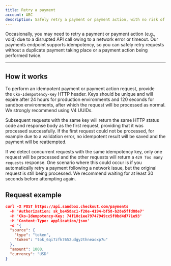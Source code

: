 ```yaml
---
title: Retry a payment
account: ABC
description: Safely retry a payment or payment action, with no risk of duplicate requests.
---
```


Occasionally, you may need to retry a payment or payment action (e.g., void) due to a disrupted API call owing to a network error or timeout. Our payments endpoint supports idempotency, so you can safely retry requests without a duplicate payment taking place or a payment action being performed twice.

---

## How it works

To perform an idempotent payment or payment action request, provide the `Cko-Idempotency-Key` HTTP header. Keys should be unique and will expire after 24 hours for production environments and 120 seconds for sandbox environments, after which the request will be processed as normal. We strongly recommend using V4 UUIDs.

Subsequent requests with the same key will return the same HTTP status code and response body as the first request, providing that it was processed successfully. If the first request could not be processed, for example due to a validation error, no idempotent result will be saved and the payment will be reattempted.

If we detect concurrent requests with the same idempotency key, only one request will be processed and the other requests will return a `429 Too many requests` response. One scenario where this could occur is if you automatically retry a payment following a network issue, but the original request is still being processed. We recommend waiting for at least 30 seconds before attempting again.

## Request example

```json
curl -X POST https://api.sandbox.checkout.com/payments 
  -H 'Authorization: sk_be458ac1-f20e-4194-bf58-b28e5ffd88e7'
  -H 'Cko-Idempotency-Key: 74f18c1ee79747949cc5f0bd4d771e93'
  -H 'Content-Type: application/json'
  -d '{
  "source": {
    "type": "token",
    "token": "tok_6qi7zfk7652udgy2thneaoxp7u"
  },
  "amount": 1000,
  "currency": "USD"
}
```